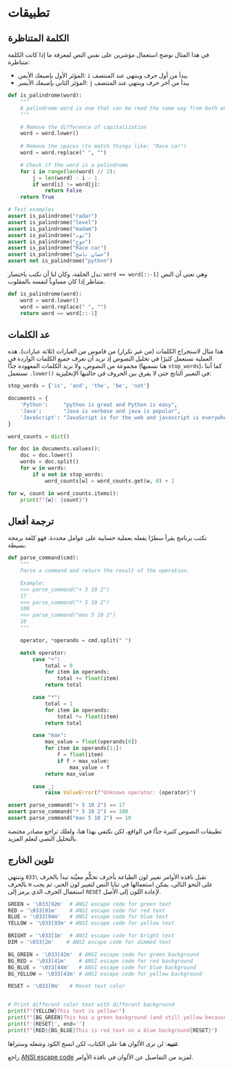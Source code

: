 # تطبيقات {.unnumbered}

## الكلمة المتناظرة

في هذا المثال نوضح استعمال مؤشرين على نفس النص لمعرفة ما إذا كانت الكلمة متناظرة:

- المؤئر الأول بإصبعك الأيمن: `i` يبدأ من أول حرف وينتهي عند المنتصف
- المؤئر الثاني بإصبعك الأيسر: `j` يبدأ من آخر حرف وينتهي عند المنتصف

```python
def is_palindrome(word):
    """
    A palindrome word is one that can be read the same way from both ends.
    """

    # Remove the difference of capitalization
    word = word.lower()
    
    # Remove the spaces (to match things like: "Race car")
    word = word.replace(" ", "")

    # Check if the word is a palindrome
    for i in range(len(word) // 2):
        j = len(word) - i - 1
        if word[i] != word[j]:
            return False
    return True

# Test examples
assert is_palindrome("radar")
assert is_palindrome("level") 
assert is_palindrome("madam")
assert is_palindrome("توت")
assert is_palindrome("خوخ")
assert is_palindrome("Race car")
assert is_palindrome("حصان ناصح")
assert not is_palindrome("python")
```

بدل الحلقة، وكان لنا أن نكتب باختصار: `word == word[::-1]` وهي تعني أن النص متناظر إذا كان مساوياً لنفسه بالمقلوب.

```python
def is_palindrome(word):
    word = word.lower()
    word = word.replace(" ", "")
    return word == word[::-1]
```

## عد الكلمات

هذا مثال لاستخراج الكلمات (من غير تكرار) من قاموس من العبارات (ثلاثة عبارات). هذه العملية تستعمل كثيرًا في تحليل النصوص إذ نريد أن نعرف جميع الكلمات الواردة في مجموعة من النصوص، ولا نريد الكلمات المعهودة جدًّا (هنا نسميها `stop_words`)، كما أننا نستعمل `.lower()` في التعبير الناتج حتى لا يفرق بين الحروف في حالتيها الإنجليزية:

```python
stop_words = {'is', 'and', 'the', 'be', 'not'}

documents = {
    'Python':     "python is great and Python is easy",
    'Java':       "Java is verbose and java is popular",
    'JavaScript': "JavaScript is for the web and javascript is everywhere"
}

word_counts = dict()

for doc in documents.values():
    doc = doc.lower()
    words = doc.split()
    for w in words:
        if w not in stop_words:
            word_counts[w] = word_counts.get(w, 0) + 1

for w, count in word_counts.items():
    print(f"{w}: {count}")
```


## ترجمة أفعال

نكتب برنامج يقرأ سطرًا يفعله بعملية حسابية على عوامل محددة. فهو كلغة برمجة بسيطة.

```python
def parse_command(cmd):
    """
    Parse a command and return the result of the operation.

    Example:
    >>> parse_command("+ 5 10 2")
    17
    >>> parse_command("* 5 10 2")
    100
    >>> parse_command("max 5 10 2")
    10
    """

    operator, *operands = cmd.split(" ")

    match operator:
        case "+":
            total = 0
            for item in operands:
                total += float(item)
            return total

        case "*":
            total = 1
            for item in operands:
                total *= float(item)
            return total

        case "max":
            max_value = float(operands[0])
            for item in operands[1:]:
                f = float(item)
                if f > max_value:
                    max_value = f
            return max_value

        case _:
            raise ValueError(f"Unknown operator: {operator}")

assert parse_command("+ 5 10 2") == 17
assert parse_command("* 5 10 2") == 100
assert parse_command("max 5 10 2") == 10
```

تطبيقات النصوص كثيرة جدًّا في الواقع، لكن نكتفي بهذا هنا، ولعلك تراجع مصادر مختصة بالتحليل النصي لتعلم المزيد.

## تلوين الخارج

تقبل نافذة الأوامر تغيير لون الطباعة بأحرف تحكُّم معيَّنة تبدأ بالحرف `\033` وتنتهي بالحرف `m` على التحو التالي، يمكن استعمالها في ثنايا النص لتغيير لون الحبر، ثم يجب استعمال الحرف الذي يرمز إلى `RESET` لإعادة اللون إلى الأصل.

```python
GREEN = '\033[92m'  # ANSI escape code for green text
RED = '\033[91m'    # ANSI escape code for red text
BLUE = '\033[94m'   # ANSI escape code for blue text
YELLOW = '\033[93m' # ANSI escape code for yellow text

BRIGHT = '\033[1m'  # ANSI escape code for bright text
DIM = '\033[2m'    # ANSI escape code for dimmed text

BG_GREEN = '\033[42m'  # ANSI escape code for green background
BG_RED = '\033[41m'    # ANSI escape code for red background
BG_BLUE = '\033[44m'   # ANSI escape code for blue background
BG_YELLOW = '\033[43m' # ANSI escape code for yellow background

RESET = '\033[0m'   # Reset text color


# Print different color text with different background
print(f"{YELLOW}This text is yellow!")
print(f"{BG_GREEN}This has a green background (and still yellow because we did not reset)")
print(f'{RESET}', end='')
print(f"{RED}{BG_BLUE}This is red text on a blue background{RESET}")
```

**تنبيه**: لن ترى الألوان هنا على الكتاب، لكن انسخ الكود وشغله وستراها.

راجع [ANSI escape code](https://en.wikipedia.org/wiki/ANSI_escape_code) لمزيد من التفاصيل عن الألوان في نافذة الأوامر.